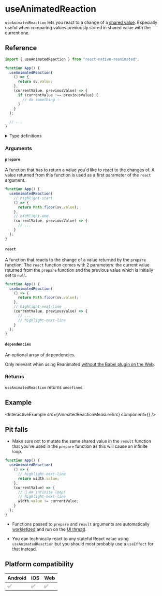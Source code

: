# useAnimatedReaction

`useAnimatedReaction` lets you react to a change of a [shared value](/docs/fundamentals/glossary#shared-value). Especially useful when comparing values previously stored in shared value with the current one.

## Reference

```javascript
import { useAnimatedReaction } from "react-native-reanimated";

function App() {
  useAnimatedReaction(
    () => {
      return sv.value;
    },
    (currentValue, previousValue) => {
      if (currentValue !== previousValue) {
        // do something ✨
      }
    }
  );

  // ...
}
```

<details>
<summary>Type definitions</summary>

```typescript
type DependencyList = ReadonlyArray<any>;

function useAnimatedReaction<T>(
  prepare: () => T,
  react: (prepareResult: T, preparePreviousResult: T | null) => void,
  deps?: DependencyList
): void;
```

</details>

### Arguments

#### `prepare`

A function that has to return a value you'd like to react to the changes of. A value returned from this function is used as a first parameter of the `react` argument.

```jsx
function App() {
  useAnimatedReaction(
    // highlight-start
    () => {
      return Math.floor(sv.value);
    },
    // highlight-end
    (currentValue, previousValue) => {
      // ...
    }
  );
}
```

#### `react`

A function that reacts to the change of a value returned by the `prepare` function. The `react` function comes with 2 parameters: the current value returned from the `prepare` function and the previous value which is initially set to `null`.

```jsx
function App() {
  useAnimatedReaction(
    () => {
      return Math.floor(sv.value);
    },
    // highlight-next-line
    (currentValue, previousValue) => {
      // ...
      // highlight-next-line
    }
  );
}
```

#### `dependencies` <Optional/>

An optional array of dependencies.

Only relevant when using Reanimated [without the Babel plugin on the Web](https://docs.swmansion.com/react-native-reanimated/docs/fundamentals/web-support#web-without-a-babel-plugin).

### Returns

`useAnimatedReaction` returns `undefined`.

## Example


<InteractiveExample
  src={AnimatedReactionMeasureSrc}
  component={<AnimatedReactionMeasure />}
/>

## Pit falls

- Make sure not to mutate the same shared value in the `result` function that you've used in the `prepare` function as this will cause an infinite loop.

<Indent>

```jsx
function App() {
  useAnimatedReaction(
    () => {
      // highlight-next-line
      return width.value;
    },
    (currentValue) => {
      // 🚨 An infinite loop!
      // highlight-next-line
      width.value += currentValue;
    }
  );
}
```

</Indent>

- Functions passed to `prepare` and `result` arguments are automatically [workletized](/docs/fundamentals/glossary#to-workletize) and run on the [UI thread](/docs/fundamentals/glossary#ui-thread).

- You can technically react to any stateful React value using `useAnimatedReaction` but you should most probably use a `useEffect` for that instead.

## Platform compatibility

<div className="compatibility">

| Android | iOS | Web |
| ------- | --- | --- |
| ✅      | ✅  | ✅  |

</div>
